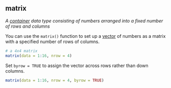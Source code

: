 ## matrix

<dfn>A [container](c.html#container) data type consisting of numbers arranged into a fixed number of rows and columns</dfn>

You can use the `matrix()` function to set up a [vector](v.html#vector) of numbers as a matrix with a specified number of rows of columns.

```r
# a 4x4 matrix
matrix(data = 1:16, nrow = 4)
```

Set `byrow = TRUE` to assign the vector across rows rather than down columns.

```r
matrix(data = 1:16, nrow = 4, byrow = TRUE)
```




